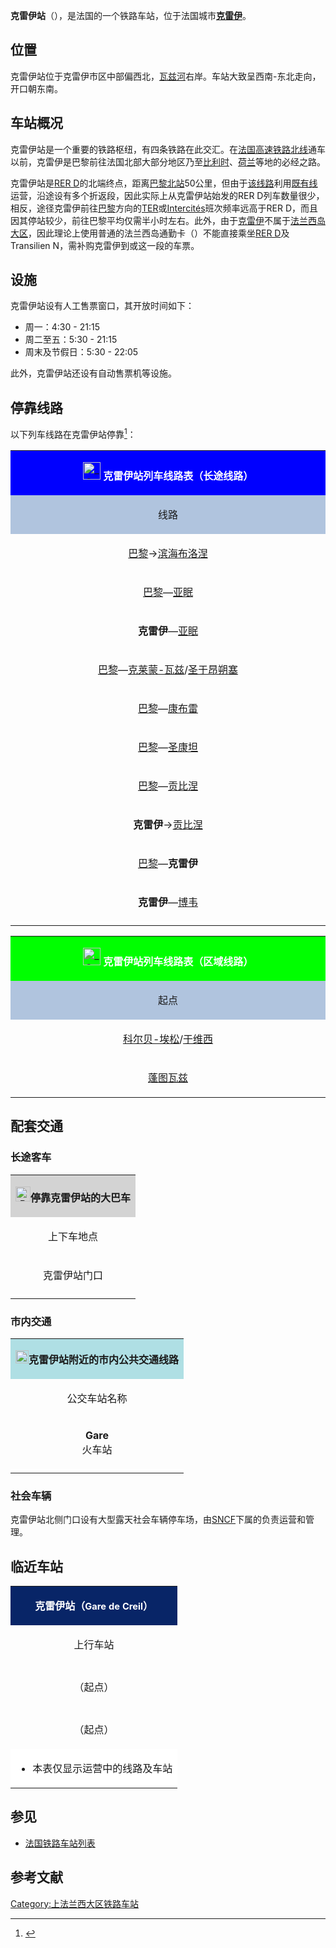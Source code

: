 {{Infobox station
| name          =[[File:Sncf-logo.svg|32x32px]]克雷伊站<br>{{lang|fr|Gare de Creil}} 
| type          = [[法国铁路|法国铁路]]
| image = File:Gare de Creil CRW 0816.jpg
|image_caption = 克雷伊站（2008年3月）
| address       = {{FRA}}[[瓦兹省|瓦兹省]][[克雷伊|克雷伊]]
| latd          = 49
| latm          = 15
| lats          = 51
| latNS         = N
| longd         = 2
| longm         = 28
| longs         = 09
| longEW        = E
| operator = [[File:_Sncf-logo.svg|32x32px]]
| coordinates_display = yes
| iso_region    = FR
| line          = 
* [[巴黎－里尔铁路|巴黎－里尔铁路]]
* [[克雷伊－热蒙铁路|克雷伊－热蒙铁路]]
* {{link-fr|皮耶尔莱－克雷伊铁路|Ligne de Pierrelaye à Creil}} 
* {{link-fr|克雷伊－博韦铁路|Ligne de Creil à Beauvais}} 
| structure           = 地面
| levels              = 1层
| platform      = 4
| tracks        = 7
| elevation = 30米
| opened        = 1846年6月20日
| rebuilt =
| status = 使用中
| closed        = 
| passengers= 约417.1万人次<ref>{{Cite web|url=https://ressources.data.sncf.com/explore/dataset/frequentation-gares/?sort=voyageurs_2014&q=creil|title=Fréquentation en gares|accessdate=2016-12-30|author=SNCF|date=|language=法语|publisher=SNCF Open Data|archive-date=2020-04-24|archive-url=https://web.archive.org/web/20200424064107/https://ressources.data.sncf.com/explore/dataset/frequentation-gares/?sort=voyageurs_2014&q=creil|dead-url=no}}</ref>
| pass_year= 2015年
| ADA                 = Yes
| station_type = 客运车站，兼办货运业务
| connections = 
* 瓦兹省城际客运
* {{link-fr|克雷伊城市公共交通|Service de transports de l'agglomération creilloise}}
| route_map =
| map_locator   = 
| note =
| services = [[法国城际列车|Intercités]]<br>[[法国大区列车|TER]]<br>[[法兰西岛区域铁路|Transilien]]<br>[[区域快铁|RER]]
}}

'''克雷伊站'''（{{lang-fr|Gare de Creil}}），是法国的一个铁路车站，位于法国城市'''[[克雷伊|克雷伊]]'''。

==位置==

克雷伊站位于克雷伊市区中部偏西北，[[瓦兹河|瓦兹河]]右岸。车站大致呈西南-东北走向，开口朝东南。

==车站概况==

克雷伊站是一个重要的铁路枢纽，有四条铁路在此交汇。在[[法国高速铁路北线|法国高速铁路北线]]通车以前，克雷伊是巴黎前往法国北部大部分地区乃至[[比利时|比利时]]、[[荷兰|荷兰]]等地的必经之路。

克雷伊站是[[大区快铁D线|RER D]]的北端终点，距离[[巴黎北站|巴黎北站]]50公里，但由于[[大区快铁D线|该线路]]利用[[巴黎－里尔铁路|既有线]]运营，沿途设有多个折返段，因此实际上从克雷伊站始发的RER D列车数量很少，相反，途径克雷伊前往[[巴黎北站|巴黎]]方向的[[法国大区列车|TER]]或[[法国城际列车|Intercités]]班次频率远高于RER D，而且因其停站较少，前往巴黎平均仅需半小时左右。此外，由于[[克雷伊|克雷伊]]不属于[[法兰西岛大区|法兰西岛大区]]，因此理论上使用普通的法兰西岛通勤卡（{{lang-fr|Navigo zone 1~5}}）不能直接乘坐[[大区快铁D线|RER D]]及Transilien N，需补购克雷伊到{{link-fr|苏尔维列沟站|Gare de Survilliers - Fosses|苏尔维列沟}}或{{link-fr|瓦兹河畔布吕耶尔站|Gare de Bruyères-sur-Oise|瓦兹河畔布吕耶尔}}这一段的车票。

==设施==

克雷伊站设有人工售票窗口，其开放时间如下：
* 周一：4:30 - 21:15 
* 周二至五：5:30 - 21:15 
* 周末及节假日：5:30 - 22:05

此外，克雷伊站还设有自动售票机等设施。

== 停靠线路 ==

{{动态列表|最后更新时间：2016年12月30日。本章节内容仅供参考，不排除因施工或罢工而引发的临时性变更。欢迎修正和补充}}

以下列车线路在克雷伊站停靠<ref>{{Cite web|url=http://www.ter.sncf.com/picardie/gares/87276006/Creil/pratique|title=GARE CREIL|accessdate=2016-12-30|author=SNCF|date=|language=法语|publisher=TER Picardie|archive-date=2016-10-24|archive-url=https://web.archive.org/web/20161024132438/http://www.ter.sncf.com/picardie/gares/87276006/CREIL/pratique|dead-url=no}}</ref>：

{| class="wikitable mw-collapsible" 
|colspan="5" style="background:#0000FF; margin: 0 auto; width:60em;"  align="center" |[[File:_Sncf-logo.svg|28x28px]] <font color=#FFFFFF>'''克雷伊站列车线路表（长途线路）'''</font>
|-
!style="background:#B0C4DE"| 线路
!style="background:#B0C4DE"|车种
!style="background:#B0C4DE"|上一站
!style="background:#B0C4DE"|下一站
!style="background:#B0C4DE"|大致运行频率{{noteTag|name=noteA}}
|-
|[[巴黎北站|巴黎]]→[[布洛涅城站|滨海布洛涅]]
| rowspan="2" align="center" |'''[[法国城际列车|INTERCITÉS]]'''
|[[巴黎北站|巴黎北]]
|[[隆戈站|隆戈]]
|每天2班{{noteTag|name=noteB}}
|-
|rowspan="2"|[[巴黎北站|巴黎]]—[[亚眠站|亚眠]]
|[[巴黎北站|巴黎北]]
|[[克莱蒙德卢瓦斯站|克莱蒙-瓦兹]]/[[隆戈站|隆戈]]
|每天5趟左右
|-
| rowspan="3" align="center"|'''[[法国大区列车|TER]]'''
|[[巴黎北站|巴黎北]]/[[尚提伊-古维厄站|尚提伊-古维厄]]
|[[莱尼维勒站|莱尼维勒]]/[[克莱蒙德卢瓦斯站|克莱蒙-瓦兹]]
|每天4趟左右
|-
|'''克雷伊'''—[[亚眠站|亚眠]]
|（起点）
|[[莱尼维勒站|莱尼维勒]]
|每天2~4趟
|-
|[[巴黎北站|巴黎]]—[[克莱蒙德卢瓦斯站|克莱蒙-瓦兹]]/[[圣于昂朔塞站|圣于昂朔塞]]
|[[尚提伊-古维厄站|尚提伊-古维厄]]
|[[莱尼维勒站|莱尼维勒]]
|每天1~4趟
|-
|[[巴黎北站|巴黎]]—[[康布雷城站|康布雷]]
| rowspan="2" align="center" |'''[[法国城际列车|INTERCITÉS]]'''
|[[巴黎北站|巴黎北]]
|[[圣马克桑斯桥站|圣马克桑斯桥]]
|每天1趟{{noteTag|name=noteC}}
|-
|rowspan="2"|[[巴黎北站|巴黎]]—[[圣康坦站|圣康坦]]
|[[巴黎北站|巴黎北]]
|[[圣马克桑斯桥站|圣马克桑斯桥]]/[[贡比涅站|贡比涅]]
|每天1~4趟
|-
| rowspan="5" align="center"|'''[[法国大区列车|TER]]'''
|[[巴黎北站|巴黎北]]/[[尚提伊-古维厄站|尚提伊-古维厄]]
|[[圣马克桑斯桥站|圣马克桑斯桥]]
|每天1~5趟
|-
|[[巴黎北站|巴黎]]—[[贡比涅站|贡比涅]]
|[[尚提伊-古维厄站|尚提伊-古维厄]]
|[[维列圣保罗站|维列圣保罗]]/[[里厄-昂吉库尔站|里厄-昂吉库尔]]
|每天4~9趟
|-
|'''克雷伊'''→[[贡比涅站|贡比涅]]
|（起点）
|[[维列圣保罗站|维列圣保罗]]
|每天1班{{noteTag|name=noteB}}
|-
|[[巴黎北站|巴黎]]—'''克雷伊'''
|[[尚提伊-古维厄站|尚提伊-古维厄]]
|（终点）
|每天1~7趟
|-
|'''克雷伊'''—[[博韦站|博韦]]
|（起点）
|[[蒙塔泰尔站|蒙塔泰尔]]
|每天4~14趟
|-
|colspan="5" style="background:#FFFFFF"|{{noteFoot|1=
{{noteTag|name=noteA|1=在本栏中，单程1次为"1班"，往返1次为"1趟"；除特别标明外，其数据仅工作日有效，周末及节假日列车数量可能会减少或停运}}
{{noteTag|name=noteB|1=周末及节假日停运}}
{{noteTag|name=noteC|1=仅周末及节假日开行}}
}}
|}

{| class="wikitable mw-collapsible"
|colspan="5" style="background:#00FF00; margin: 0 auto; width:60em;"  align="center" |[[File:_Sncf-logo.svg|28x28px]] '''<font color=#FFFFFF>克雷伊站列车线路表（区域线路）</font>'''
|-
!style="background:#B0C4DE"|起点
!style="background:#B0C4DE"|上一站
!style="background:#B0C4DE"|线路
!style="background:#B0C4DE"|下一站
!style="background:#B0C4DE"|终点
|-
|[[科尔贝埃松站|科尔贝-埃松]]/[[于维西站|于维西]]
|[[尚提伊-古维厄站|尚提伊-古维厄]]
| rowspan="1"|[[File:RER.svg|16x16px]][[File:Paris_RER_D_icon.svg|16x16px]]
|（终点）
|（终点）
|-
|[[蓬图瓦兹站|蓬图瓦兹]]
|[[圣勒厄代森朗站|圣勒厄代森朗]]
| rowspan="1"|[[File:Logo_train_transilien.svg|17x17px]][[File:Logo_Paris_Transilien_ligneH.svg|17x17px]]]
|（终点）
|（终点）
|}

==配套交通==
===长途客车===

{| class="wikitable mw-collapsible" 
|colspan="3" align="center" style="background:#D3D3D3" |[[File:BSicon_BUS.svg|24x24px]]'''停靠克雷伊站的大巴车'''
|-
!align="center" |上下车地点
!align="center" |运营单位
!align="center" |主要目的地{{noteTag|name=noteA}}
|-
| rowspan="2" align="center" |克雷伊站门口
|align="center" |瓦兹省城际客运<br>CD 60<ref>{{Cite web|url=http://www.oise-mobilite.fr/ftp/FR_documents/Plan%20CD60.pdf|title=PLAN DU RÉSEAU DE L'OISE|accessdate=2016-12-30|author=|date=|language=法语|publisher=OiseMobilité}}</ref>
|
* 1号线{{noteTag|name=noteD}}：[[蒙希圣埃卢瓦|蒙希圣埃卢瓦]]、[[良库尔|良库尔]]、[[拜勒瓦|拜勒瓦]]
* 2号线{{noteTag|name=noteC}}：[[布雷努伊尔|布雷努伊尔]]、[[桑屈厄|森科厄]]
* 3A号线{{noteTag|name=noteC}}：[[韦尔讷伊昂阿拉特|韦尔讷伊昂阿拉特]]、[[弗勒里内|弗勒里内]]
* 4号线{{noteTag|name=noteD}}：[[圣马克西曼|圣马克西曼]]、[[尚蒂利|尚蒂利]]、[[夸埃拉福雷|夸埃拉福雷]]
* 7号线{{noteTag|name=noteD}}：[[圣马克西曼|圣马克西曼]]、[[阿普勒蒙_(瓦兹省)|阿普勒蒙]]、[[万讷伊圣菲尔曼|万讷伊圣菲尔曼]]、[[桑利斯_(瓦兹省)|桑利斯]]
* 12A号线{{noteTag|name=noteD}}：[[莱尼维勒|莱尼维勒]]、[[朗提尼|朗提尼]]、[[布勒伊莱韦尔|布勒伊莱韦尔]]、[[克莱蒙_(瓦兹省)|克莱蒙 (瓦兹省)]]
* 61号线{{noteTag|name=noteD}}：[[蒙塔泰尔|蒙塔泰尔]]、[[默罗|默罗]]、[[西尔累默罗|西尔累默罗]]、[[于利圣乔治|于利圣乔治]]
|-
|align="center" |[[SNCF|SNCF]]<br>Car TER{{noteTag|name=noteB}}
|
* 20线：{{link-fr|布里 (瓦兹省)|Bury (Oise)|布里}}、[[博韦|博韦]]
* 31线：[[桑利斯_(瓦兹省)|桑利斯]]、[[戴高乐机场1号航站楼站|戴高乐机场客运中心站]]
* ''当某条铁路线施工或罢工时，SNCF可能也会提供途径该线路沿途站点的大巴车''
|-
|colspan="3" style="background:#FFFFFF"|{{noteFoot|1=
{{noteTag|name=noteA|1=本栏不包括可以联程中转前往的目的地}}
{{noteTag|name=noteB|1=其车票可与SNCF的同线路车票通用}}
{{noteTag|name=noteC|1=周六、周日节假日停运}}
{{noteTag|name=noteD|1=周日及节假日停运}}
}}
|}

===市内交通===

{| class="wikitable mw-collapsible" 
|colspan="3" align="center" style="background:#AFDFE4"|[[File:Bus-logo.svg|21x21px]]'''克雷伊站附近的市内公共交通线路'''
|-
!align="center" |公交车站名称
!align="center" |位置
!align="center" |停靠线路{{noteTag|name=noteA}}<ref>{{Cite web|url=http://www.creilbus.fr/stac/plan_general_agrandi.html|title=Plan du réseau|accessdate=2016-12-30|author=STAC|date=|language=法语|publisher=STAC|archive-date=2018-08-26|archive-url=https://web.archive.org/web/20180826165932/http://www.creilbus.fr/stac/plan_general_agrandi.html|dead-url=no}}</ref>
|-
|'''Gare'''<br>火车站
|克雷伊站门口
|
* A线：'''[[克雷伊|克雷伊]]'''-医院 ↔ '''[[蒙塔泰尔|蒙塔泰尔]]'''-市政府
* B线：'''[[克雷伊|克雷伊]]'''-医院 ↔ '''[[瓦兹河畔诺让|瓦兹河畔诺让]]'''-埃里奥
* C线：'''[[克雷伊|克雷伊]]'''-医院 ↔ '''[[瓦兹河畔诺让|瓦兹河畔诺让]]'''-圣埃克絮佩里
* D线：'''[[克雷伊|克雷伊]]'''-医院 ↔ '''[[维莱圣保罗|维莱圣保罗]]'''-维莱工业区
* E线{{noteTag|name=noteB}}：'''[[克雷伊|克雷伊]]'''-火车站 ↔ '''[[蒙塔泰尔|蒙塔泰尔]]'''-佐拉
* R1线{{noteTag|name=noteC}}：'''[[克雷伊|克雷伊]]'''-火车站 ↔ '''[[维莱圣保罗|维莱圣保罗]]'''-工业区
* R2线{{noteTag|name=noteC}}：'''[[克雷伊|克雷伊]]'''-火车站 ↔ '''[[克雷伊|克雷伊]]'''-阿拉塔公园
* R3线{{noteTag|name=noteC}}：'''[[克雷伊|克雷伊]]'''-火车站 ↔ '''[[圣瓦阿斯累默罗|圣瓦阿斯累默罗]]'''
|-
|colspan="3" style="background:#FFFFFF"|{{noteFoot|1=
{{noteTag|name=noteA|1='''粗体字'''代表该站所在的市镇；中文名称非官方正式翻译，仅供参考}}
{{noteTag|name=noteB|1=周日及节假日停运}}
{{noteTag|name=noteC|1=定制公交线路，需提前预约，周六、周日及节假日停运}}
}}
|}

===社会车辆===

克雷伊站北侧门口设有大型露天社会车辆停车场，由[[法国国家铁路公司|SNCF]]下属的{{link-fr|EFFIA|EFFIA}}负责运营和管理。

==临近车站==

{|class="wikitable mw-collapsible" style="margin: 0 auto; width:42em;"
|colspan="3"  style="background:#082567" align="center"|<font color=#FFFFFF>'''克雷伊站（<span style="font-size:11pt;">Gare de Creil</span>）'''</font>
|-
!上行车站
!线路
!下行车站
|-
|align="center" |{{link-fr|尚提伊-古维厄站|Gare de Chantilly - Gouvieux}}
|align="center" |'''[[巴黎－里尔铁路|巴黎－里尔铁路]]'''
|align="center" |{{link-fr|莱尼维勒站|Gare de Laigneville}}
|-
|align="center" |（起点）
|align="center" |'''[[克雷伊－热蒙铁路|克雷伊－热蒙铁路]]'''
|align="center" |{{link-fr|维列圣保罗站|Gare de Villers-Saint-Paul}}
|-
|align="center" |{{link-fr|圣勒厄代森朗站|Gare de Saint-Leu-d'Esserent}}
|align="center" |'''{{link-fr|皮耶尔莱－克雷伊铁路|Ligne de Pierrelaye à Creil}} '''
|align="center" |（终点）
|-
|align="center" |（起点）
|align="center" |'''{{link-fr|克雷伊－博韦铁路|Ligne de Creil à Beauvais}}'''
|align="center" |{{link-fr|蒙塔泰尔站|Gare de Montataire}}
|-
|colspan="3" style="background:#FFFFFF"|
*本表仅显示运营中的线路及车站
|}

==参见==
* [[法国铁路车站列表|法国铁路车站列表]]

== 参考文献 ==
{{Reflist}}

{{RER D}}
{{法国主要铁路车站}}

[[Category:上法兰西大区铁路车站|Category:上法兰西大区铁路车站]]
